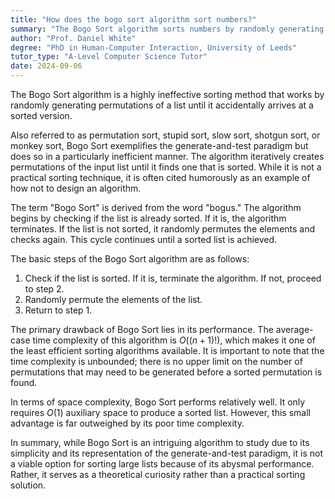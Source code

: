 ```yaml
---
title: "How does the bogo sort algorithm sort numbers?"
summary: "The Bogo Sort algorithm sorts numbers by randomly generating permutations until it stumbles upon a sorted one."
author: "Prof. Daniel White"
degree: "PhD in Human-Computer Interaction, University of Leeds"
tutor_type: "A-Level Computer Science Tutor"
date: 2024-09-06
---
```


The Bogo Sort algorithm is a highly ineffective sorting method that works by randomly generating permutations of a list until it accidentally arrives at a sorted version.

Also referred to as permutation sort, stupid sort, slow sort, shotgun sort, or monkey sort, Bogo Sort exemplifies the generate-and-test paradigm but does so in a particularly inefficient manner. The algorithm iteratively creates permutations of the input list until it finds one that is sorted. While it is not a practical sorting technique, it is often cited humorously as an example of how not to design an algorithm.

The term "Bogo Sort" is derived from the word "bogus." The algorithm begins by checking if the list is already sorted. If it is, the algorithm terminates. If the list is not sorted, it randomly permutes the elements and checks again. This cycle continues until a sorted list is achieved.

The basic steps of the Bogo Sort algorithm are as follows:

1. Check if the list is sorted. If it is, terminate the algorithm. If not, proceed to step 2.
2. Randomly permute the elements of the list.
3. Return to step 1.

The primary drawback of Bogo Sort lies in its performance. The average-case time complexity of this algorithm is $O((n+1)!)$, which makes it one of the least efficient sorting algorithms available. It is important to note that the time complexity is unbounded; there is no upper limit on the number of permutations that may need to be generated before a sorted permutation is found.

In terms of space complexity, Bogo Sort performs relatively well. It only requires $O(1)$ auxiliary space to produce a sorted list. However, this small advantage is far outweighed by its poor time complexity.

In summary, while Bogo Sort is an intriguing algorithm to study due to its simplicity and its representation of the generate-and-test paradigm, it is not a viable option for sorting large lists because of its abysmal performance. Rather, it serves as a theoretical curiosity rather than a practical sorting solution.
    